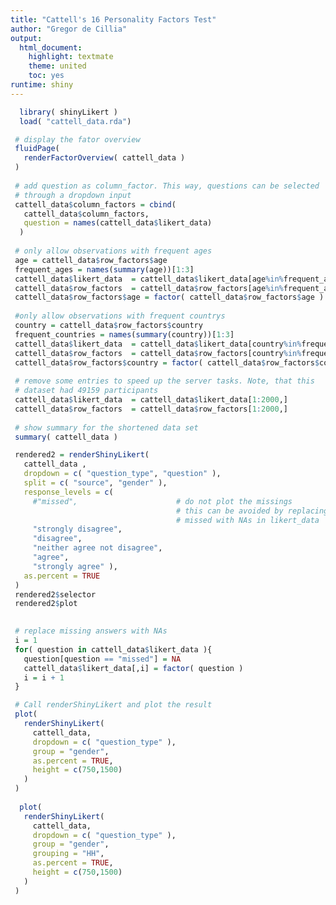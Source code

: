 ```yaml
---
title: "Cattell's 16 Personality Factors Test"
author: "Gregor de Cillia"
output: 
  html_document: 
    highlight: textmate
    theme: united
    toc: yes
runtime: shiny
---
```


```r
  library( shinyLikert )
  load( "cattell_data.rda")
```

```r
 # display the fator overview
 fluidPage(
   renderFactorOverview( cattell_data )
 )
 
 # add question as column_factor. This way, questions can be selected
 # through a dropdown input
 cattell_data$column_factors = cbind( 
   cattell_data$column_factors,
   question = names(cattell_data$likert_data)
  )
 
 # only allow observations with frequent ages
 age = cattell_data$row_factors$age
 frequent_ages = names(summary(age))[1:3]
 cattell_data$likert_data  = cattell_data$likert_data[age%in%frequent_ages,]
 cattell_data$row_factors  = cattell_data$row_factors[age%in%frequent_ages,]
 cattell_data$row_factors$age = factor( cattell_data$row_factors$age )
 
 #only allow observations with frequent countrys
 country = cattell_data$row_factors$country
 frequent_countries = names(summary(country))[1:3]
 cattell_data$likert_data  = cattell_data$likert_data[country%in%frequent_countries,]
 cattell_data$row_factors  = cattell_data$row_factors[country%in%frequent_countries,]
 cattell_data$row_factors$country = factor( cattell_data$row_factors$country )
 
 # remove some entries to speed up the server tasks. Note, that this
 # dataset had 49159 participants
 cattell_data$likert_data  = cattell_data$likert_data[1:2000,]
 cattell_data$row_factors  = cattell_data$row_factors[1:2000,]
 
 # show summary for the shortened data set
 summary( cattell_data )

 rendered2 = renderShinyLikert(
   cattell_data , 
   dropdown = c( "question_type", "question" ),
   split = c( "source", "gender" ),
   response_levels = c( 
     #"missed",                      # do not plot the missings
                                     # this can be avoided by replacing
                                     # missed with NAs in likert_data
     "strongly disagree", 
     "disagree", 
     "neither agree not disagree", 
     "agree", 
     "strongly agree" ),
   as.percent = TRUE
 )
 rendered2$selector
 rendered2$plot 
 
```

```r
 # replace missing answers with NAs
 i = 1
 for( question in cattell_data$likert_data ){
   question[question == "missed"] = NA
   cattell_data$likert_data[,i] = factor( question )
   i = i + 1
 }

 # Call renderShinyLikert and plot the result
 plot(
   renderShinyLikert(
     cattell_data,
     dropdown = c( "question_type" ),
     group = "gender",
     as.percent = TRUE,
     height = c(750,1500)
   )
 )
 
  plot(
   renderShinyLikert(
     cattell_data,
     dropdown = c( "question_type" ),
     group = "gender",
     grouping = "HH",
     as.percent = TRUE,
     height = c(750,1500)
   )
 )
```
